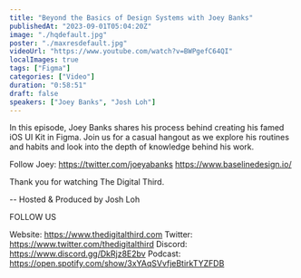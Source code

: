 ```yaml
---
title: "Beyond the Basics of Design Systems with Joey Banks"
publishedAt: "2023-09-01T05:04:20Z"
image: "./hqdefault.jpg"
poster: "./maxresdefault.jpg"
videoUrl: "https://www.youtube.com/watch?v=BWPgefC64QI"
localImages: true
tags: ["Figma"]
categories: ["Video"]
duration: "0:58:51"
draft: false
speakers: ["Joey Banks", "Josh Loh"]
---
```


In this episode, Joey Banks shares his process behind creating his famed iOS UI Kit in Figma. Join us for a casual hangout as we explore his routines and habits and look into the depth of knowledge behind his work.

Follow Joey:
https://twitter.com/joeyabanks
https://www.baselinedesign.io/

Thank you for watching The Digital Third.

--
Hosted & Produced by Josh Loh

FOLLOW US

Website: https://www.thedigitalthird.com
Twitter: https://www.twitter.com/thedigitalthird
Discord: https://www.discord.gg/DkRjz8E2bv
Podcast: https://open.spotify.com/show/3xYAqSVvfjeBtirkTYZFDB
